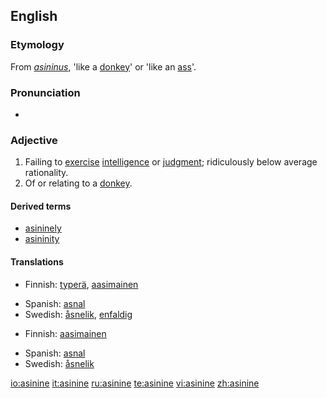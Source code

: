 ==English==

===Etymology===
From {{L.|en}} ''[[asininus]]'', 'like a [[donkey]]' or 'like an [[ass]]'.

===Pronunciation===
*{{a|US}} {{IPA|/ˈæs.ɪ.naɪn/}}

===Adjective===
{{en-adj-more}}

# Failing to [[exercise]] [[intelligence]] or [[judgment]]; ridiculously below average rationality.
# Of or relating to a [[donkey]].

====Derived terms====
*[[asininely]]
*[[asininity]]

====Translations====
{{trans-top|failing to exercise intelligence or judgment}}
*Finnish: [[typerä]], [[aasimainen]]
{{trans-mid}}
*Spanish: [[asnal]]
*Swedish: [[åsnelik]], [[enfaldig]]
{{trans-bottom}}

{{trans-top|of or relating to a donkey.}}
*Finnish: [[aasimainen]]
{{trans-mid}}
*Spanish: [[asnal]]
*Swedish: [[åsnelik]]
{{trans-bottom}}

[[io:asinine]]
[[it:asinine]]
[[ru:asinine]]
[[te:asinine]]
[[vi:asinine]]
[[zh:asinine]]